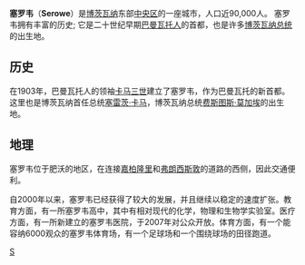 {{coord|22|23|S|26|43|E|region:BW_type:city|display=title}}
'''塞罗韦'''（'''Serowe'''）是[[博茨瓦纳|博茨瓦纳]]东部[[中部区_(博茨瓦纳)|中央区]]的一座城市，人口近90,000人。 塞罗韦拥有丰富的历史; 它是二十世纪早期[[巴曼瓦托人|巴曼瓦托人]]的首都，也是许多[[博茨瓦纳总统|博茨瓦纳总统]]的出生地。

==历史==
在1903年，巴曼瓦托人的领袖[[卡马三世|卡马三世]]建立了塞罗韦，作为巴曼瓦托的新首都。这里也是博茨瓦纳首任总统[[塞雷茨·卡马|塞雷茨·卡马]]，博茨瓦纳总统[[费斯图斯·莫加埃|费斯图斯·莫加埃]]的出生地。

==地理==
塞罗韦位于肥沃的地区，在连接[[嘉柏隆里|嘉柏隆里]]和[[弗朗西斯敦|弗朗西斯敦]]的道路的西侧，因此交通便利。

自2000年以来，塞罗韦已经获得了较大的发展，并且继续以稳定的速度扩张。教育方面，有一所塞罗韦高中，其中有相对现代的化学，物理和生物学实验室。医疗方面，有一所新建立的塞罗韦医院，于2007年对公众开放。体育方面，有一个能容纳6000观众的塞罗韦体育场，有一个足球场和一个围绕球场的田径跑道。

[[Category:博茨瓦纳城市|S]]
